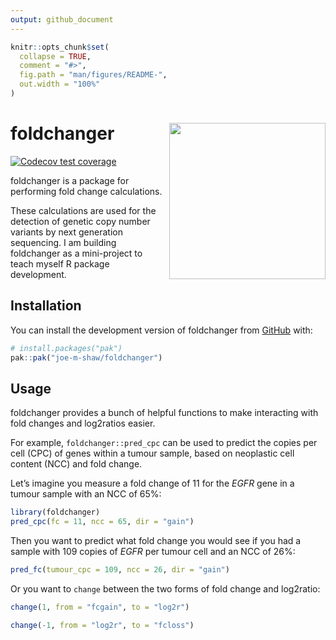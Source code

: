 ```yaml
---
output: github_document
---
```


<!-- README.md is generated from README.Rmd. Please edit that file -->

```r
knitr::opts_chunk$set(
  collapse = TRUE,
  comment = "#>",
  fig.path = "man/figures/README-",
  out.width = "100%"
)
```

# foldchanger <img src="man/figures/logo.png" align="right" height="250" alt=""/>

<!-- badges: start -->
[![Codecov test coverage](https://codecov.io/gh/joe-m-shaw/foldchanger/graph/badge.svg)](https://app.codecov.io/gh/joe-m-shaw/foldchanger)
<!-- badges: end -->

foldchanger is a package for performing fold change calculations.

These calculations are used for the detection of genetic copy number variants by
next generation sequencing. I am building foldchanger as a mini-project to
teach myself R package development.

## Installation

You can install the development version of foldchanger from [GitHub](https://github.com/) with:

``` r
# install.packages("pak")
pak::pak("joe-m-shaw/foldchanger")
```
## Usage

foldchanger provides a bunch of helpful functions to make interacting with fold
changes and log2ratios easier.

For example, `foldchanger::pred_cpc` can be used to predict the copies per 
cell (CPC) of genes within a tumour sample, based on neoplastic cell content 
(NCC) and fold change.

Let's imagine you measure a fold change of 11 for the *EGFR* gene in a tumour
sample with an NCC of 65%:

```r
library(foldchanger)
pred_cpc(fc = 11, ncc = 65, dir = "gain")
```

Then you want to predict what fold change you would see if you had a sample with
109 copies of *EGFR* per tumour cell and an NCC of 26%:

```r
pred_fc(tumour_cpc = 109, ncc = 26, dir = "gain")
```

Or you want to `change` between the two forms of fold change and log2ratio:

```r
change(1, from = "fcgain", to = "log2r")

change(-1, from = "log2r", to = "fcloss")

```
